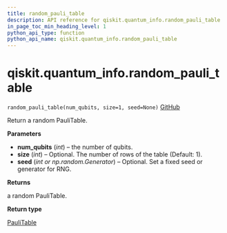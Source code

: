 ```yaml
---
title: random_pauli_table
description: API reference for qiskit.quantum_info.random_pauli_table
in_page_toc_min_heading_level: 1
python_api_type: function
python_api_name: qiskit.quantum_info.random_pauli_table
---
```


# qiskit.quantum\_info.random\_pauli\_table

<span id="qiskit.quantum_info.random_pauli_table" />

`random_pauli_table(num_qubits, size=1, seed=None)` [GitHub](https://github.com/qiskit/qiskit/tree/stable/0.20/qiskit/quantum_info/operators/symplectic/random.py "view source code")

Return a random PauliTable.

**Parameters**

*   **num\_qubits** (*int*) – the number of qubits.
*   **size** (*int*) – Optional. The number of rows of the table (Default: 1).
*   **seed** (*int or np.random.Generator*) – Optional. Set a fixed seed or generator for RNG.

**Returns**

a random PauliTable.

**Return type**

[PauliTable](qiskit.quantum_info.PauliTable "qiskit.quantum_info.PauliTable")

